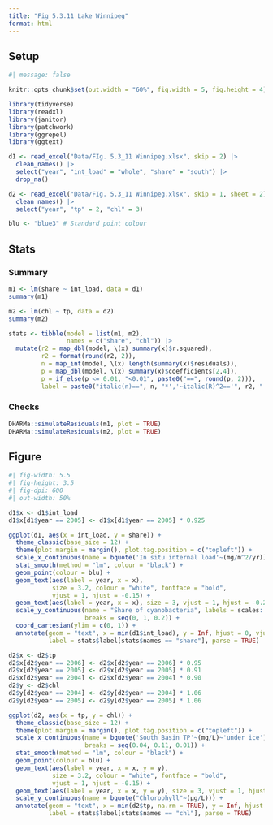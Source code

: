 ```yaml
---
title: "Fig 5.3.11 Lake Winnipeg"
format: html
---
```


## Setup
```r
#| message: false

knitr::opts_chunk$set(out.width = "60%", fig.width = 5, fig.height = 4)

library(tidyverse)
library(readxl)
library(janitor)
library(patchwork)
library(ggrepel)
library(ggtext)

d1 <- read_excel("Data/FIg. 5.3_11 Winnipeg.xlsx", skip = 2) |>
  clean_names() |>
  select("year", "int_load" = "whole", "share" = "south") |>
  drop_na()

d2 <- read_excel("Data/FIg. 5.3_11 Winnipeg.xlsx", skip = 1, sheet = 2) |>
  clean_names() |>
  select("year", "tp" = 2, "chl" = 3)

blu <- "blue3" # Standard point colour
```

## Stats

:::{.panel-tabset}

### Summary
```r
m1 <- lm(share ~ int_load, data = d1)
summary(m1)

m2 <- lm(chl ~ tp, data = d2)
summary(m2)

stats <- tibble(model = list(m1, m2),
                names = c("share", "chl")) |>
  mutate(r2 = map_dbl(model, \(x) summary(x)$r.squared),
         r2 = format(round(r2, 2)),
         n = map_int(model, \(x) length(summary(x)$residuals)),
         p = map_dbl(model, \(x) summary(x)$coefficients[2,4]),
         p = if_else(p <= 0.01, "<0.01", paste0("==", round(p, 2))),
         label = paste0("italic(n)==", n, "*','~italic(R)^2=='", r2, "'*','~italic(p)", p))
```

### Checks
```r
DHARMa::simulateResiduals(m1, plot = TRUE)
DHARMa::simulateResiduals(m2, plot = TRUE)
```
:::



## Figure

```r
#| fig-width: 5.5
#| fig-height: 3.5
#| fig-dpi: 600
#| out-width: 50%

d1$x <- d1$int_load
d1$x[d1$year == 2005] <- d1$x[d1$year == 2005] * 0.925

ggplot(d1, aes(x = int_load, y = share)) +
  theme_classic(base_size = 12) +
  theme(plot.margin = margin(), plot.tag.position = c("topleft")) +
  scale_x_continuous(name = bquote('In situ internal load'~(mg/m^2/yr))) +
  stat_smooth(method = "lm", colour = "black") +
  geom_point(colour = blu) +
  geom_text(aes(label = year, x = x), 
            size = 3.2, colour = "white", fontface = "bold", 
            vjust = 1, hjust = -0.15) +
  geom_text(aes(label = year, x = x), size = 3, vjust = 1, hjust = -0.2) +
  scale_y_continuous(name = "Share of cyanobacteria", labels = scales::percent,
                     breaks = seq(0, 1, 0.2)) +
  coord_cartesian(ylim = c(0, 1)) +
  annotate(geom = "text", x = min(d1$int_load), y = Inf, hjust = 0, vjust = 1.1, 
           label = stats$label[stats$names == "share"], parse = TRUE)

d2$x <- d2$tp
d2$x[d2$year == 2006] <- d2$x[d2$year == 2006] * 0.95
d2$x[d2$year == 2005] <- d2$x[d2$year == 2005] * 0.91
d2$x[d2$year == 2004] <- d2$x[d2$year == 2004] * 0.90
d2$y <- d2$chl
d2$y[d2$year == 2004] <- d2$y[d2$year == 2004] * 1.06
d2$y[d2$year == 2005] <- d2$y[d2$year == 2005] * 1.06

ggplot(d2, aes(x = tp, y = chl)) +
  theme_classic(base_size = 12) +
  theme(plot.margin = margin(), plot.tag.position = c("topleft")) +
  scale_x_continuous(name = bquote('South Basin TP'~(mg/L)~'under ice'),
                     breaks = seq(0.04, 0.11, 0.01)) +
  stat_smooth(method = "lm", colour = "black") +
  geom_point(colour = blu) +
  geom_text(aes(label = year, x = x, y = y), 
            size = 3.2, colour = "white", fontface = "bold", 
            vjust = 1, hjust = -0.15) +
  geom_text(aes(label = year, x = x, y = y), size = 3, vjust = 1, hjust = -0.2) +
  scale_y_continuous(name = bquote("Chlorophyll"~(µg/L))) +
  annotate(geom = "text", x = min(d2$tp, na.rm = TRUE), y = Inf, hjust = 0, vjust = 1.1, 
           label = stats$label[stats$names == "chl"], parse = TRUE)

```
